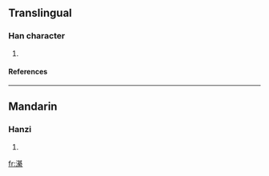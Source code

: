 ==Translingual==
===Han character===
{{Han char|rn=85|rad=水|as=14|sn=17|four=3419<sub>4</sub>|canj=水廿金火 (ETCF)}}
# {{defn|Han|sort=水14}}
====References====
{{Han ref|kx=0655.330|dkj=18494|hdz=31766.010|uh=6FDD|ud=28637|bh=ED59|bd=60761}}

----
==Mandarin==
===Hanzi===
{{cmn-hanzi|pin=[[qí]] (qi2)|wg=ch'i<sup>2</sup>}}
# {{defn|Mandarin}}

[[fr:濝]]